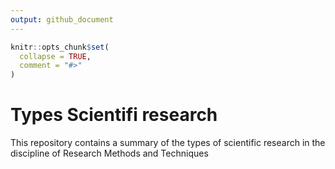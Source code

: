 ```yaml
---
output: github_document
---
```


<!-- README.md is generated from README.Rmd. Please edit that file -->

```r
knitr::opts_chunk$set(
  collapse = TRUE,
  comment = "#>"
)
```

# Types Scientifi research

<!-- badges: start -->
<!-- badges: end -->

This repository contains a summary of the types of scientific research in the discipline of Research Methods and Techniques
